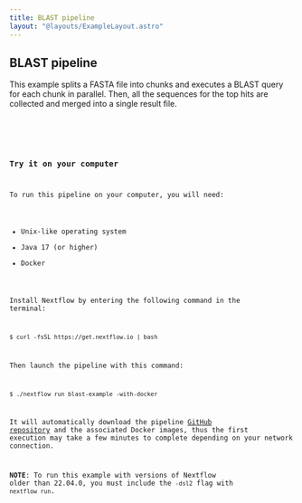 ```yaml
---
title: BLAST pipeline
layout: "@layouts/ExampleLayout.astro"
---
```



<div class="blg-summary example">
<h2>BLAST pipeline</h2>

<p class="">
  This example splits a FASTA file into chunks and executes a BLAST query for each chunk in parallel. Then, all the
  sequences for the top hits are collected and merged into a single result file.
</p>

<Code code={pipelineCode} lang="nextflow" />

</div>

### Try it on your computer

To run this pipeline on your computer, you will need:

- Unix-like operating system
- Java 17 (or higher)
- Docker

Install Nextflow by entering the following command in the terminal:

    $ curl -fsSL https://get.nextflow.io | bash

Then launch the pipeline with this command:

    $ ./nextflow run blast-example -with-docker

It will automatically download the pipeline [GitHub repository](https://github.com/nextflow-io/blast-example) and the associated Docker images, thus the first execution may take a few minutes to complete depending on your network connection.

**NOTE**: To run this example with versions of Nextflow older than 22.04.0, you must include the `-dsl2` flag with `nextflow run`.
